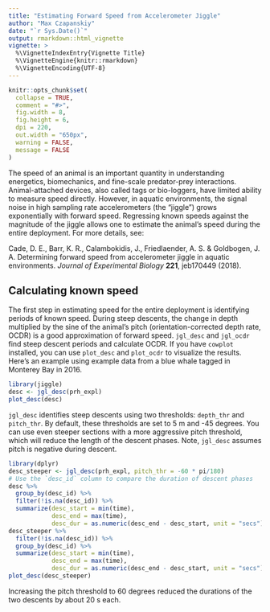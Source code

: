 ```yaml
---
title: "Estimating Forward Speed from Accelerometer Jiggle"
author: "Max Czapanskiy"
date: "`r Sys.Date()`"
output: rmarkdown::html_vignette
vignette: >
  %\VignetteIndexEntry{Vignette Title}
  %\VignetteEngine{knitr::rmarkdown}
  %\VignetteEncoding{UTF-8}
---
```


```r
knitr::opts_chunk$set(
  collapse = TRUE,
  comment = "#>",
  fig.width = 8,
  fig.height = 6,
  dpi = 220,
  out.width = "650px",
  warning = FALSE,
  message = FALSE
)
```

The speed of an animal is an important quantity in understanding energetics, biomechanics, and fine-scale predator-prey interactions. Animal-attached devices, also called tags or bio-loggers, have limited ability to measure speed directly. However, in aquatic environments, the signal noise in high sampling rate accelerometers (the "jiggle") grows exponentially with forward speed. Regressing known speeds against the magnitude of the jiggle allows one to estimate the animal's speed during the entire deployment. For more details, see: 

Cade, D. E., Barr, K. R., Calambokidis, J., Friedlaender, A. S. & Goldbogen, J. A. Determining forward speed from accelerometer jiggle in aquatic environments. *Journal of Experimental Biology* **221**, jeb170449 (2018).

## Calculating known speed

The first step in estimating speed for the entire deployment is identifying periods of known speed. During steep descents, the change in depth multiplied by the sine of the animal's pitch (orientation-corrected depth rate, OCDR) is a good approximation of forward speed. `jgl_desc` and `jgl_ocdr` find steep descent periods and calculate OCDR. If you have `cowplot` installed, you can use `plot_desc` and `plot_ocdr` to visualize the results. Here's an example using example data from a blue whale tagged in Monterey Bay in 2016.

```r
library(jiggle)
desc <- jgl_desc(prh_expl)
plot_desc(desc)
```

`jgl_desc` identifies steep descents using two thresholds: `depth_thr` and `pitch_thr`. By default, these thresholds are set to 5 m and -45 degrees. You can use even steeper sections with a more aggressive pitch threshold, which will reduce the length of the descent phases. Note, `jgl_desc` assumes pitch is negative during descent.

```r
library(dplyr)
desc_steeper <- jgl_desc(prh_expl, pitch_thr = -60 * pi/180)
# Use the `desc_id` column to compare the duration of descent phases
desc %>% 
  group_by(desc_id) %>% 
  filter(!is.na(desc_id)) %>% 
  summarize(desc_start = min(time),
            desc_end = max(time),
            desc_dur = as.numeric(desc_end - desc_start, unit = "secs"))
desc_steeper %>% 
  filter(!is.na(desc_id)) %>% 
  group_by(desc_id) %>% 
  summarize(desc_start = min(time),
            desc_end = max(time),
            desc_dur = as.numeric(desc_end - desc_start, unit = "secs"))
plot_desc(desc_steeper)
```

Increasing the pitch threshold to 60 degrees reduced the durations of the two descents by about 20 s each.

